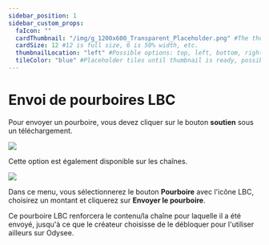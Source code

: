 ---
sidebar_position: 1
sidebar_custom_props:
  faIcon: ""
  cardThumbnail: "/img/g_1200x600_Transparent_Placeholder.png" #The thumbnail on the category card.
  cardSize: 12 #12 is full size, 6 is 50% width, etc.
  thumbnailLocation: "left" #Possible options: top, left, bottom, right, none
  tileColor: "blue" #Placeholder tiles until thumbnail is ready, possible options: blue, cream, darkpurple, lightpurple, mauve, orange, pink, none
---

# Envoi de pourboires LBC

Pour envoyer un pourboire, vous devez cliquer sur le bouton **soutien** sous un téléchargement.

<Image src="/img/fr/Soutien1.png" />

Cette option est également disponible sur les chaînes.

<Image src="/img/fr/soutien2.png" />

Dans ce menu, vous sélectionnerez le bouton **Pourboire** avec l'icône LBC, choisirez un montant et cliquerez sur **Envoyer le pourboire**.

Ce pourboire LBC renforcera le contenu/la chaîne pour laquelle il a été envoyé, jusqu'à ce que le créateur choisisse de le débloquer pour l'utiliser ailleurs sur Odysee.
